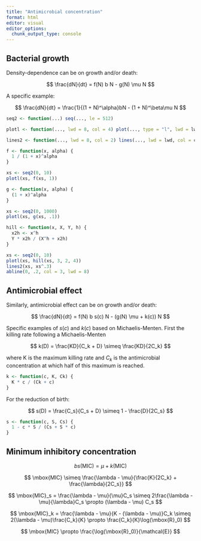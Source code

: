 ```yaml
---
title: "Antimicrobial concentration"
format: html
editor: visual
editor_options: 
  chunk_output_type: console
---
```


## Bacterial growth

Density-dependence can be on growth and/or death:

$$
\frac{dN}{dt} = f(N) b N - g(N) \mu N
$$

A specific example:

$$
\frac{dN}{dt} = \frac{1}{(1 + N)^\alpha}bN - (1 + N)^\beta\mu N
$$
```r
seq2 <- function(...) seq(..., le = 512)

plotl <- function(..., lwd = 8, col = 4) plot(..., type = "l", lwd = lwd, col = col)

lines2 <- function(..., lwd = 8, col = 2) lines(..., lwd = lwd, col = col)
```


```r
f <- function(x, alpha) {
  1 / (1 + x)^alpha
}

xs <- seq2(0, 10)
plotl(xs, f(xs, 1))
```

```r
g <- function(x, alpha) {
  (1 + x)^alpha
}

xs <- seq2(0, 1000)
plotl(xs, g(xs, .1))
```


```r
hill <- function(x, X, Y, h) {
  x2h <- x^h
  Y * x2h / (X^h + x2h)
}
```

```r
xs <- seq2(0, 10)
plotl(xs, hill(xs, 3, 2, 4))
lines2(xs, xs^.3)
abline(0, .2, col = 3, lwd = 8)
```


## Antimicrobial effect

Similarly, antimicrobial effect can be on growth and/or death:

$$
\frac{dN}{dt} = f(N) b s(c) N - (g(N) \mu + k(c)) N
$$

Specific examples of $s(c)$ and $k(c)$ based on Michaelis-Menten. First the killing rate following a Michaelis-Menten

$$
k(D) = \frac{KD}{C_k + D} \simeq \frac{KD}{2C_k}
$$

where K is the maximum killing rate and $C_k$ is the antimicrobial concentration at which half of this maximum is reached.

```r
k <- function(c, K, Ck) {
  K * c / (Ck + c)
}
```

For the reduction of birth:

$$
s(D) = \frac{C_s}{C_s + D} \simeq 1 - \frac{D}{2C_s}
$$

```r
s <- function(c, S, Cs) {
  1 - c * S / (Cs + S * c)
}
```

## Minimum inhibitory concentration

$$
bs(\mbox{MIC}) = \mu + k(\mbox{MIC})
$$

$$
\mbox{MIC} \simeq \frac{\lambda - \mu}{\frac{K}{2C_k} + \frac{\lambda}{2C_s}}
$$

$$
\mbox{MIC}_s = \frac{\lambda - \mu}{\mu}C_s \simeq 2\frac{\lambda - \mu}{\lambda}C_s \propto (\lambda - \mu) C_s
$$

$$
\mbox{MIC}_k = \frac{\lambda - \mu}{K - (\lambda - \mu)}C_k \simeq 2(\lambda - \mu)\frac{C_k}{K} \propto \frac{C_k}{K}\log(\mbox{R}_0)
$$

$$
\mbox{MIC} \propto \frac{\log(\mbox{R}_0)}{\mathcal{E}}
$$
